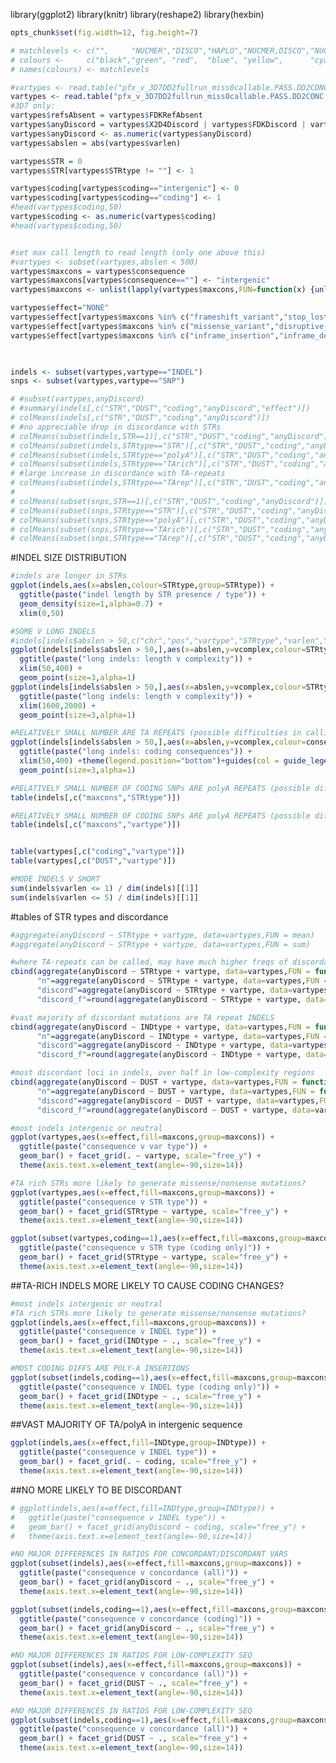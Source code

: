 library(ggplot2)
library(knitr)
library(reshape2)
library(hexbin)
```r
opts_chunk$set(fig.width=12, fig.height=7)

# matchlevels <- c("",     "NUCMER","DISCO","HAPLO","NUCMER,DISCO","NUCMER,HAPLO","DISCO,HAPLO","NUCMER,DISCO,HAPLO")
# colours <-     c("black","green", "red",  "blue", "yellow",      "cyan",        "magenta",     "white")
# names(colours) <- matchlevels

``` 

```r
#vartypes <- read.table("pfx_v_3D7DD2fullrun_miss0callable.PASS.DD2CONC.R3.varClass.txt",stringsAsFactors = F,sep='\t',header=T)
vartypes <- read.table("pfx_v_3D7DD2fullrun_miss0callable.PASS.DD2CONC.VARCLASS.varClass.txt",stringsAsFactors = F,sep='\t',header=T)
#3D7 only:
vartypes$refsAbsent = vartypes$FDKRefAbsent
vartypes$anyDiscord = vartypes$X2D4Discord | vartypes$FDKDiscord | vartypes$FDK2D4Incons
vartypes$anyDiscord <- as.numeric(vartypes$anyDiscord)
vartypes$abslen = abs(vartypes$varlen)

vartypes$STR = 0
vartypes$STR[vartypes$STRtype != ""] <- 1

vartypes$coding[vartypes$coding=="intergenic"] <- 0
vartypes$coding[vartypes$coding=="coding"] <- 1
#head(vartypes$coding,50)
vartypes$coding <- as.numeric(vartypes$coding)
#head(vartypes$coding,50)


#set max call length to read length (only one above this)
#vartypes <- subset(vartypes,abslen < 500)
vartypes$maxcons = vartypes$consequence
vartypes$maxcons[vartypes$consequence==""] <- "intergenic"
vartypes$maxcons <- unlist(lapply(vartypes$maxcons,FUN=function(x) {unlist(strsplit(x,split ='&'))[[1]]}))

vartypes$effect="NONE"
vartypes$effect[vartypes$maxcons %in% c("frameshift_variant","stop_lost","start_lost","stop_gained","exon_loss_variant")] <- "NONSENSE"
vartypes$effect[vartypes$maxcons %in% c("missense_variant","disruptive_inframe_insertion","disruptive_inframe_deletion","splice_region_variant")] <- "MISSENSE"
vartypes$effect[vartypes$maxcons %in% c("inframe_insertion","inframe_deletion","synonymous_variant","intergenic","intragenic_variant","non_coding_exon_variant")] <- "NEUTRAL"

                           

indels <- subset(vartypes,vartype=="INDEL")
snps <- subset(vartypes,vartype=="SNP")
```

```r
# #subset(vartypes,anyDiscord)
# #summary(indels[,c("STR","DUST","coding","anyDiscord","effect")])
# colMeans(indels[,c("STR","DUST","coding","anyDiscord")])
# #no appreciable drop in discordance with STRs
# colMeans(subset(indels,STR==1)[,c("STR","DUST","coding","anyDiscord")])
# colMeans(subset(indels,STRtype=="STR")[,c("STR","DUST","coding","anyDiscord")])
# colMeans(subset(indels,STRtype=="polyA")[,c("STR","DUST","coding","anyDiscord")])
# colMeans(subset(indels,STRtype=="TArich")[,c("STR","DUST","coding","anyDiscord")])
# #large increase in discordance with TA-repeats
# colMeans(subset(indels,STRtype=="TArep")[,c("STR","DUST","coding","anyDiscord")])
# 
# colMeans(subset(snps,STR==1)[,c("STR","DUST","coding","anyDiscord")])
# colMeans(subset(snps,STRtype=="STR")[,c("STR","DUST","coding","anyDiscord")])
# colMeans(subset(snps,STRtype=="polyA")[,c("STR","DUST","coding","anyDiscord")])
# colMeans(subset(snps,STRtype=="TArich")[,c("STR","DUST","coding","anyDiscord")])
# colMeans(subset(snps,STRtype=="TArep")[,c("STR","DUST","coding","anyDiscord")])

```

#INDEL SIZE DISTRIBUTION
```r

#indels are longer in STRs
ggplot(indels,aes(x=abslen,colour=STRtype,group=STRtype)) + 
  ggtitle(paste("indel length by STR presence / type")) +
  geom_density(size=1,alpha=0.7) +
  xlim(0,50)

#SOME V LONG INDELS
#indels[indels$abslen > 50,c("chr","pos","vartype","STRtype","varlen","coding","consequence")]
ggplot(indels[indels$abslen > 50,],aes(x=abslen,y=vcomplex,colour=STRtype)) + 
  ggtitle(paste("long indels: length v complexity")) +
  xlim(50,400) +
  geom_point(size=3,alpha=1)
ggplot(indels[indels$abslen > 50,],aes(x=abslen,y=vcomplex,colour=STRtype)) + 
  ggtitle(paste("long indels: length v complexity")) +
  xlim(1600,2000) +
  geom_point(size=3,alpha=1)

#RELATIVELY SMALL NUMBER ARE TA REPEATS (possible difficulties in calling really long TA repeats?)
ggplot(indels[indels$abslen > 50,],aes(x=abslen,y=vcomplex,colour=consequence)) + 
  ggtitle(paste("long indels: coding consequences")) +
  xlim(50,400) +theme(legend.position="bottom")+guides(col = guide_legend(nrow = 2))+
  geom_point(size=3,alpha=1)

#RELATIVELY SMALL NUMBER OF CODING SNPs ARE polyA REPEATS (possible difficulties in calling really long TA repeats?)
table(indels[,c("maxcons","STRtype")])

#RELATIVELY SMALL NUMBER OF CODING SNPs ARE polyA REPEATS (possible difficulties in calling really long TA repeats?)
table(indels[,c("maxcons","vartype")])


table(vartypes[,c("coding","vartype")])
table(vartypes[,c("DUST","vartype")])

#MODE INDELS V SHORT
sum(indels$varlen <= 1) / dim(indels)[[1]]
sum(indels$varlen <= 5) / dim(indels)[[1]]

```

#tables of STR types and discordance
```r

#aggregate(anyDiscord ~ STRtype + vartype, data=vartypes,FUN = mean)
#aggregate(anyDiscord ~ STRtype + vartype, data=vartypes,FUN = sum)

#where TA-repeats can be called, may have much higher freqs of discordance?
cbind(aggregate(anyDiscord ~ STRtype + vartype, data=vartypes,FUN = function(x) {sum(!is.na(x))})[,1:2],
      "n"=aggregate(anyDiscord ~ STRtype + vartype, data=vartypes,FUN = function(x) {sum(!is.na(x))})[,3],
      "discord"=aggregate(anyDiscord ~ STRtype + vartype, data=vartypes,FUN = sum)[,3],
      "discord_f"=round(aggregate(anyDiscord ~ STRtype + vartype, data=vartypes,FUN = mean)[,"anyDiscord"],3))

#vast majority of discordant mutations are TA repeat INDELS
cbind(aggregate(anyDiscord ~ INDtype + vartype, data=vartypes,FUN = function(x) {sum(!is.na(x))})[,1:2],
      "n"=aggregate(anyDiscord ~ INDtype + vartype, data=vartypes,FUN = function(x) {sum(!is.na(x))})[,3],
      "discord"=aggregate(anyDiscord ~ INDtype + vartype, data=vartypes,FUN = sum)[,3],
      "discord_f"=round(aggregate(anyDiscord ~ INDtype + vartype, data=vartypes,FUN = mean)[,"anyDiscord"],3))

#most discordant loci in indels, over half in low-complexity regions
cbind(aggregate(anyDiscord ~ DUST + vartype, data=vartypes,FUN = function(x) {sum(!is.na(x))})[,1:2],
      "n"=aggregate(anyDiscord ~ DUST + vartype, data=vartypes,FUN = function(x) {sum(!is.na(x))})[,3],
      "discord"=aggregate(anyDiscord ~ DUST + vartype, data=vartypes,FUN = sum)[,3],
      "discord_f"=round(aggregate(anyDiscord ~ DUST + vartype, data=vartypes,FUN = mean)[,"anyDiscord"],3))


```


```r


#most indels intergenic or neutral
ggplot(vartypes,aes(x=effect,fill=maxcons,group=maxcons)) + 
  ggtitle(paste("consequence v var type")) +
  geom_bar() + facet_grid(. ~ vartype, scale="free_y") + 
  theme(axis.text.x=element_text(angle=-90,size=14))
```

```r

#TA rich STRs more likely to generate missense/nonsense mutations?
ggplot(vartypes,aes(x=effect,fill=maxcons,group=maxcons)) + 
  ggtitle(paste("consequence v STR type")) +
  geom_bar() + facet_grid(STRtype ~ vartype, scale="free_y") + 
  theme(axis.text.x=element_text(angle=-90,size=14))

ggplot(subset(vartypes,coding==1),aes(x=effect,fill=maxcons,group=maxcons)) + 
  ggtitle(paste("consequence v STR type (coding only)")) +
  geom_bar() + facet_grid(STRtype ~ vartype, scale="free_y") + 
  theme(axis.text.x=element_text(angle=-90,size=14))

```


##TA-RICH INDELS MORE LIKELY TO CAUSE CODING CHANGES?
```r

#most indels intergenic or neutral
#TA rich STRs more likely to generate missense/nonsense mutations?
ggplot(indels,aes(x=effect,fill=maxcons,group=maxcons)) + 
  ggtitle(paste("consequence v INDEL type")) +
  geom_bar() + facet_grid(INDtype ~ ., scale="free_y") + 
  theme(axis.text.x=element_text(angle=-90,size=14))

#MOST CODING DIFFS ARE POLY-A INSERTIONS
ggplot(subset(indels,coding==1),aes(x=effect,fill=maxcons,group=maxcons)) + 
  ggtitle(paste("consequence v INDEL type (coding only)")) +
  geom_bar() + facet_grid(INDtype ~ ., scale="free_y") + 
  theme(axis.text.x=element_text(angle=-90,size=14))

```

##VAST MAJORITY OF TA/polyA in intergenic sequence
```r
ggplot(indels,aes(x=effect,fill=INDtype,group=INDtype)) + 
  ggtitle(paste("consequence v INDEL type")) +
  geom_bar() + facet_grid(. ~ coding, scale="free_y") + 
  theme(axis.text.x=element_text(angle=-90,size=14))
```

##NO MORE LIKELY TO BE DISCORDANT
```r
# ggplot(indels,aes(x=effect,fill=INDtype,group=INDtype)) + 
#   ggtitle(paste("consequence v INDEL type")) +
#   geom_bar() + facet_grid(anyDiscord ~ coding, scale="free_y") + 
#   theme(axis.text.x=element_text(angle=-90,size=14))

#NO MAJOR DIFFERENCES IN RATIOS FOR CONCORDANT/DISCORDANT VARS
ggplot(subset(indels),aes(x=effect,fill=maxcons,group=maxcons)) + 
  ggtitle(paste("consequence v concordance (all)")) +
  geom_bar() + facet_grid(anyDiscord ~ ., scale="free_y") + 
  theme(axis.text.x=element_text(angle=-90,size=14))

ggplot(subset(indels,coding==1),aes(x=effect,fill=maxcons,group=maxcons)) + 
  ggtitle(paste("consequence v concordance (coding)")) +
  geom_bar() + facet_grid(anyDiscord ~ ., scale="free_y") + 
  theme(axis.text.x=element_text(angle=-90,size=14))

```

```r

#NO MAJOR DIFFERENCES IN RATIOS FOR LOW-COMPLEXITY SEQ
ggplot(subset(indels),aes(x=effect,fill=maxcons,group=maxcons)) + 
  ggtitle(paste("consequence v concordance (all)")) +
  geom_bar() + facet_grid(DUST ~ ., scale="free_y") + 
  theme(axis.text.x=element_text(angle=-90,size=14))

#NO MAJOR DIFFERENCES IN RATIOS FOR LOW-COMPLEXITY SEQ
ggplot(subset(indels,coding==1),aes(x=effect,fill=maxcons,group=maxcons)) + 
  ggtitle(paste("consequence v concordance (all)")) +
  geom_bar() + facet_grid(DUST ~ ., scale="free_y") + 
  theme(axis.text.x=element_text(angle=-90,size=14))

```

